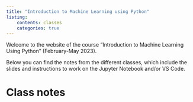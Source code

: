 ```yaml
---
title: "Introduction to Machine Learning using Python"
listing:
    contents: classes
    categories: true
---
```


Welcome to the website of the course "Introduction to Machine Learning Using Python" (February-May 2023).

Below you can find the notes from the different classes, which include the slides and instructions to work on the Jupyter Notebook and/or VS Code.

# Class notes